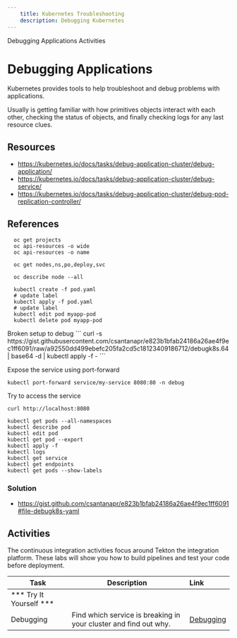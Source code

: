 ```yaml
---
    title: Kubernetes Troubleshooting
    description: Debugging Kubernetes
---
```


<AnchorLinks>
  <AnchorLink>Debugging Applications</AnchorLink>
  <AnchorLink>Activities</AnchorLink>
</AnchorLinks>


# Debugging Applications

Kubernetes provides tools to help troubleshoot and debug problems with applications.

Usually is getting familiar with how primitives objects interact with each other, checking the status of objects, and finally checking logs for any last resource clues.

## Resources
- https://kubernetes.io/docs/tasks/debug-application-cluster/debug-application/
- https://kubernetes.io/docs/tasks/debug-application-cluster/debug-service/
- https://kubernetes.io/docs/tasks/debug-application-cluster/debug-pod-replication-controller/


## References

<Tabs>
<Tab label="OpenShift">

```
  oc get projects
  oc api-resources -o wide
  oc api-resources -o name

  oc get nodes,ns,po,deploy,svc

  oc describe node --all
  ```

</Tab>

<Tab label="IKS">

```
  kubectl create -f pod.yaml
  # update label
  kubectl apply -f pod.yaml
  # update label
  kubectl edit pod myapp-pod
  kubectl delete pod myapp-pod
```

</Tab>

</Tabs>
Broken setup to debug
```
curl -s https://gist.githubusercontent.com/csantanapr/e823b1bfab24186a26ae4f9ec1ff6091/raw/a92550dd499ebefc205fa2cd5c18123409186712/debugk8s.64 | base64 -d | kubectl apply -f -
```

Expose the service using port-forward
```
kubectl port-forward service/my-service 8080:80 -n debug
```
Try to access the service
```
curl http://localhost:8080
```

```
kubectl get pods --all-namespaces
kubectl describe pod
kubectl edit pod
kubectl get pod --export
kubectl apply -f
kubectl logs
kubectl get service
kubectl get endpoints
kubectl get pods --show-labels
```



### Solution
- https://gist.github.com/csantanapr/e823b1bfab24186a26ae4f9ec1ff6091#file-debugk8s-yaml


## Activities

The continuous integration activities focus around Tekton the integration platform. These labs will show you how to build pipelines and test your code before deployment.

| Task                            | Description         | Link        |
| --------------------------------| ------------------  |:----------- |
| *** Try It Yourself ***                         |         |         | 
| Debugging | Find which service is breaking in your cluster and find out why.  | [Debugging](../activities/labs/lab5) | 30 min |

